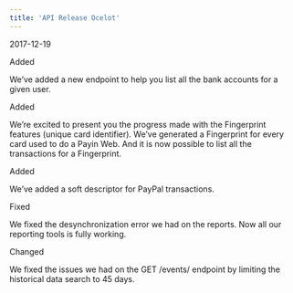 ```yaml
---
title: 'API Release Ocelot'  
---
```

<span class="date">2017-12-19</span>  
  
  
<div class="pill pill-green">Added</div>  
  

We’ve added a new endpoint to help you list all the bank accounts for a given user.  
<div class="pill pill-green">Added</div>  
  

We’re excited to present you the progress made with the Fingerprint features (unique card identifier). We’ve generated a Fingerprint for every card used to do a Payin Web. And it is now possible to list all the transactions for a Fingerprint.  
<div class="pill pill-green">Added</div>  
  

We’ve added a soft descriptor for PayPal transactions.  
<div class="pill pill-red">Fixed</div>  
  

We fixed the desynchronization error we had on the reports. Now all our reporting tools is fully working.  
<div class="pill pill-purple">Changed</div>  
  

We fixed the issues we had on the GET /events/ endpoint by limiting the historical data search to 45 days.